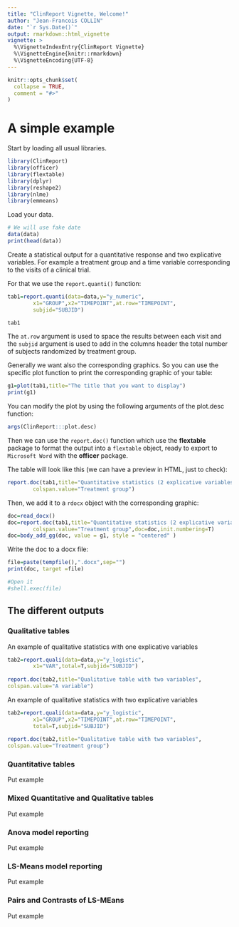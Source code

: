 ```yaml
---
title: "ClinReport Vignette, Welcome!"
author: "Jean-Francois COLLIN"
date: "`r Sys.Date()`"
output: rmarkdown::html_vignette
vignette: >
  %\VignetteIndexEntry{ClinReport Vignette}
  %\VignetteEngine{knitr::rmarkdown}
  %\VignetteEncoding{UTF-8}
---
```


```r
knitr::opts_chunk$set(
  collapse = TRUE,
  comment = "#>"
)
```

# A simple example

Start by loading all usual libraries.

```r
library(ClinReport)
library(officer)
library(flextable)
library(dplyr)
library(reshape2)
library(nlme)
library(emmeans)
```

Load your data.

```r
# We will use fake date
data(data)
print(head(data))
```

Create a statistical output for a quantitative response and two explicative variables.
For example a treatment group and a time variable corresponding to the visits of a clinical trial.

For that we use the `report.quanti()` function:

```r
tab1=report.quanti(data=data,y="y_numeric",
		x1="GROUP",x2="TIMEPOINT",at.row="TIMEPOINT",
		subjid="SUBJID")

tab1
```  


The `at.row` argument is used to space the results between each visit and the `subjid` argument is used
to add in the columns header the total number of subjects randomized by treatment group.


Generally we want also the corresponding graphics. So you can use the specific plot function
to print the corresponding graphic of your table:


```r
g1=plot(tab1,title="The title that you want to display")
print(g1)
```  

You can modify the plot by using the following arguments of the plot.desc function:

```r
args(ClinReport:::plot.desc)
``` 


Then we can use the `report.doc()` function which use the **flextable** package to format
the output into a `flextable` object, ready to export to `Microsoft Word` with the **officer** package.

The table will look like this (we can have a preview in HTML, just to check):

```r
report.doc(tab1,title="Quantitative statistics (2 explicative variables)",
		colspan.value="Treatment group")			
```

Then, we add it to a `rdocx` object with the corresponding graphic:

```r
doc=read_docx()
doc=report.doc(tab1,title="Quantitative statistics (2 explicative variables)",
		colspan.value="Treatment group",doc=doc,init.numbering=T)
doc=body_add_gg(doc, value = g1, style = "centered" )
```

Write the doc to a docx file:

```r
file=paste(tempfile(),".docx",sep="")
print(doc, target =file)

#Open it
#shell.exec(file)
```



## The different outputs

### Qualitative tables


An example of qualitative statistics with one explicative variables

```r
tab2=report.quali(data=data,y="y_logistic",
		x1="VAR",total=T,subjid="SUBJID")
		
report.doc(tab2,title="Qualitative table with two variables",
colspan.value="A variable")	

 ```

An example of qualitative statistics with two explicative variables

```r
tab2=report.quali(data=data,y="y_logistic",
		x1="GROUP",x2="TIMEPOINT",at.row="TIMEPOINT",
		total=T,subjid="SUBJID")
		
report.doc(tab2,title="Qualitative table with two variables",
colspan.value="Treatment group")	

 ```

### Quantitative tables


Put example 



### Mixed Quantitative and Qualitative tables


Put example 


### Anova model reporting

Put example 


### LS-Means model reporting

Put example 


### Pairs and Contrasts of LS-MEans


Put example 















